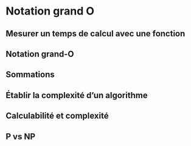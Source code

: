 # Notation grand O

## Mesurer un temps de calcul avec une fonction

## Notation grand-O

## Sommations

## Établir la complexité d'un algorithme

## Calculabilité et complexité

## P vs NP
